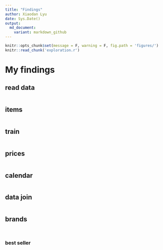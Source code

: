 ```yaml
---
title: "Findings"
author: Xiaodan Lyu
date: Sys.Date()
output:
  md_document:
    variant: markdown_github
---
```


```r
knitr::opts_chunk$set(message = F, warning = F, fig.path = 'figures/')
knitr::read_chunk('exploration.r')
```

# My findings 

## read data
```r
```

## items
```r
```

## train
```r
```

## prices
```r
```

## calendar
```r
```

## data join
```r
```

## brands
```r
```
```r
```

### best seller
```r
```